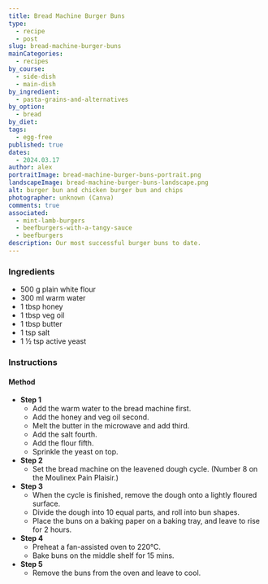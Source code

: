 ```yaml
---
title: Bread Machine Burger Buns
type:
  - recipe
  - post
slug: bread-machine-burger-buns
mainCategories:
  - recipes
by_course:
  - side-dish
  - main-dish
by_ingredient:
  - pasta-grains-and-alternatives
by_option:
  - bread
by_diet:
tags:
  - egg-free
published: true
dates:
  - 2024.03.17
author: alex
portraitImage: bread-machine-burger-buns-portrait.png
landscapeImage: bread-machine-burger-buns-landscape.png
alt: burger bun and chicken burger bun and chips
photographer: unknown (Canva)
comments: true
associated:
  - mint-lamb-burgers
  - beefburgers-with-a-tangy-sauce
  - beefburgers
description: Our most successful burger buns to date.
---
```


<Ingredients>

### Ingredients

- 500 g plain white flour
- 300 ml warm water
- 1 tbsp honey
- 1 tbsp veg oil
- 1 tbsp butter
- 1 tsp salt
- 1 ½ tsp active yeast

</Ingredients>

<Instructions>

### Instructions

#### Method

- **Step 1**
  - Add the warm water to the bread machine first.
  - Add the honey and veg oil second.
  - Melt the butter in the microwave and add third.
  - Add the salt fourth.
  - Add the flour fifth.
  - Sprinkle the yeast on top.
- **Step 2**
  - Set the bread machine on the leavened dough cycle. (Number 8 on the Moulinex Pain Plaisir.)
- **Step 3**
  - When the cycle is finished, remove the dough onto a lightly floured surface.
  - Divide the dough into 10 equal parts, and roll into bun shapes.
  - Place the buns on a baking paper on a baking tray, and leave to rise for 2 hours.
- **Step 4**
  - Preheat a fan-assisted oven to 220°C.
  - Bake buns on the middle shelf for 15 mins.
- **Step 5**
  - Remove the buns from the oven and leave to cool.

</Instructions>
